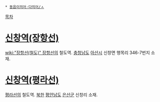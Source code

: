  * [[동음이의어·다의어/ㅅ]]

[[목차]]
= [[신창역(장항선)]] =
[[wiki:"장항선(철도)" 장항선]]의 철도역. [[충청남도]] [[아산시]] 신창면 행목리 346-7번지 소재.

= [[신창역(평라선)]] =
[[평라선]]의 철도역. [[북한]] [[평안남도]] [[은산군]] 신창리 소재.
